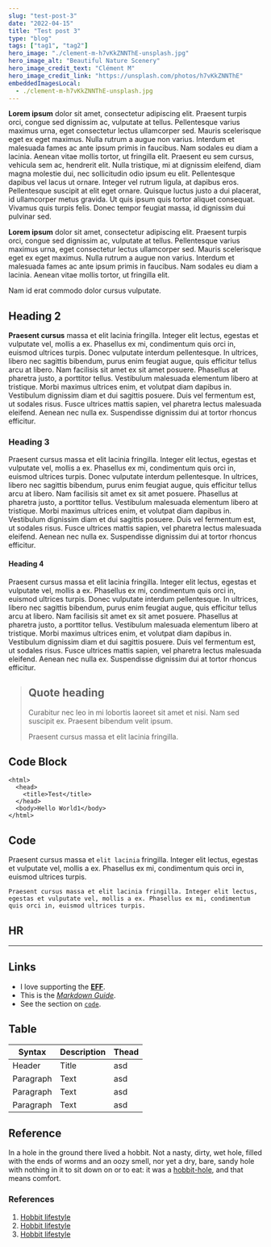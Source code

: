 ```yaml
---
slug: "test-post-3"
date: "2022-04-15"
title: "Test post 3"
type: "blog"
tags: ["tag1", "tag2"]
hero_image: "./clement-m-h7vKkZNNThE-unsplash.jpg"
hero_image_alt: "Beautiful Nature Scenery"
hero_image_credit_text: "Clément M"
hero_image_credit_link: "https://unsplash.com/photos/h7vKkZNNThE"
embeddedImagesLocal:
  - ./clement-m-h7vKkZNNThE-unsplash.jpg
---
```



**Lorem ipsum** dolor sit amet, consectetur adipiscing elit. Praesent turpis orci, congue sed dignissim ac, vulputate at
tellus. Pellentesque varius maximus urna, eget consectetur lectus ullamcorper sed. Mauris scelerisque eget ex eget
maximus. Nulla rutrum a augue non varius. Interdum et malesuada fames ac ante ipsum primis in faucibus. Nam sodales
eu diam a lacinia. Aenean vitae mollis tortor, ut fringilla elit. Praesent eu sem cursus, vehicula sem ac, hendrerit
elit. Nulla tristique, mi at dignissim eleifend, diam magna molestie dui, nec sollicitudin odio ipsum eu elit.
Pellentesque dapibus vel lacus ut ornare. Integer vel rutrum ligula, at dapibus eros. Pellentesque suscipit at elit
eget ornare. Quisque luctus justo a dui placerat, id ullamcorper metus gravida. Ut quis ipsum quis tortor aliquet
consequat. Vivamus quis turpis felis. Donec tempor feugiat massa, id dignissim dui pulvinar sed.

**Lorem ipsum** dolor sit amet, consectetur adipiscing elit. Praesent turpis orci,
congue sed dignissim ac, vulputate at tellus. Pellentesque varius maximus urna, eget consectetur lectus ullamcorper
sed. Mauris scelerisque eget ex eget maximus. Nulla rutrum a augue non varius. Interdum et malesuada fames ac ante
ipsum primis in faucibus. Nam sodales eu diam a lacinia. Aenean vitae mollis tortor, ut fringilla elit.

<WrapperBlock>
  <ContentBlock>
    <GatsbyImage alt="green doggo" image={getImage(props.localImages[0])} />
    <PhotoMeta alt="Kuvan testiteksti" credit="Juho Pekkala" />
  </ContentBlock>
</WrapperBlock>

<HighlightBlock>Nam id erat commodo dolor cursus vulputate.</HighlightBlock>

## Heading 2

**Praesent cursus** massa et elit lacinia fringilla. Integer elit lectus, egestas et vulputate vel, mollis a ex. Phasellus
ex mi, condimentum quis orci in, euismod ultrices turpis. Donec vulputate interdum pellentesque. In ultrices, libero nec
sagittis bibendum, purus enim feugiat augue, quis efficitur tellus arcu at libero. Nam facilisis sit amet ex sit amet
posuere. Phasellus at pharetra justo, a porttitor tellus. Vestibulum malesuada elementum libero at tristique. Morbi maximus
ultrices enim, et volutpat diam dapibus in. Vestibulum dignissim diam et dui sagittis posuere. Duis vel fermentum est,
ut sodales risus. Fusce ultrices mattis sapien, vel pharetra lectus malesuada eleifend. Aenean nec nulla ex. Suspendisse
dignissim dui at tortor rhoncus efficitur.

### Heading 3

Praesent cursus massa et elit lacinia fringilla. Integer elit lectus, egestas et vulputate vel, mollis a ex. Phasellus
ex mi, condimentum quis orci in, euismod ultrices turpis. Donec vulputate interdum pellentesque. In ultrices, libero nec
sagittis bibendum, purus enim feugiat augue, quis efficitur tellus arcu at libero. Nam facilisis sit amet ex sit amet
posuere. Phasellus at pharetra justo, a porttitor tellus. Vestibulum malesuada elementum libero at tristique. Morbi maximus
ultrices enim, et volutpat diam dapibus in. Vestibulum dignissim diam et dui sagittis posuere. Duis vel fermentum est,
ut sodales risus. Fusce ultrices mattis sapien, vel pharetra lectus malesuada eleifend. Aenean nec nulla ex. Suspendisse
dignissim dui at tortor rhoncus efficitur.

#### Heading 4

Praesent cursus massa et elit lacinia fringilla. Integer elit lectus, egestas et vulputate vel, mollis a ex. Phasellus
ex mi, condimentum quis orci in, euismod ultrices turpis. Donec vulputate interdum pellentesque. In ultrices, libero nec
sagittis bibendum, purus enim feugiat augue, quis efficitur tellus arcu at libero. Nam facilisis sit amet ex sit amet
posuere. Phasellus at pharetra justo, a porttitor tellus. Vestibulum malesuada elementum libero at tristique. Morbi maximus
ultrices enim, et volutpat diam dapibus in. Vestibulum dignissim diam et dui sagittis posuere. Duis vel fermentum est,
ut sodales risus. Fusce ultrices mattis sapien, vel pharetra lectus malesuada eleifend. Aenean nec nulla ex. Suspendisse
dignissim dui at tortor rhoncus efficitur.

> ## Quote heading
>
> Curabitur nec leo in mi lobortis laoreet sit amet et nisi. Nam sed suscipit ex. Praesent bibendum velit ipsum.
>
> Praesent cursus massa et elit lacinia fringilla.

## Code Block

    <html>
      <head>
        <title>Test</title>
      </head>
      <body>Hello World1</body>
    </html>

## Code

Praesent cursus massa et `elit lacinia` fringilla. Integer elit lectus, egestas et vulputate vel, mollis a ex. Phasellus
ex mi, condimentum quis orci in, euismod ultrices turpis.

`Praesent cursus massa et elit lacinia fringilla. Integer elit lectus, egestas et vulputate vel, mollis a ex. Phasellus ex mi, condimentum quis orci in, euismod ultrices turpis.`

## HR

---

## Links

- I love supporting the **[EFF](https://eff.org)**.
- This is the _[Markdown Guide](https://www.markdownguide.org)_.
- See the section on [`code`](#code).

## Table

| Syntax    | Description | Thead |
| --------- | ----------- | ----- |
| Header    | Title       | asd   |
| Paragraph | Text        | asd   |
| Paragraph | Text        | asd   |
| Paragraph | Text        | asd   |

## Reference

In a hole in the ground there lived a hobbit. Not a nasty, dirty, wet hole, filled with the ends
of worms and an oozy smell, nor yet a dry, bare, sandy hole with nothing in it to sit down on or to
eat: it was a [hobbit-hole][1], and that means comfort.

[1]: https://en.wikipedia.org/wiki/Hobbit#Lifestyle "Hobbit lifestyles"

### References

1. [Hobbit lifestyle](https://en.wikipedia.org/wiki/Hobbit#Lifestyle)
2. [Hobbit lifestyle](https://en.wikipedia.org/wiki/Hobbit#Lifestyle)
3. [Hobbit lifestyle](https://en.wikipedia.org/wiki/Hobbit#Lifestyle)
